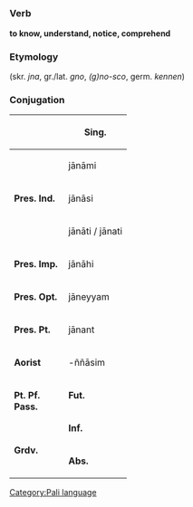 =={{pi}}==
[[Category:Pali language]]

=== Verb ===
'''to know, understand, notice, comprehend'''

=== Etymology ===
(skr. ''jna'', gr./lat. ''gno'', ''(g)no-sco'', germ. ''kennen'')

=== Conjugation ===

{| style="float:left; border:1px solid #AAAAAA; margin-left:0.5em; margin-bottom:0.5em;" rules="all" cellpadding="3" cellspacing="0"
! width="80" bgcolor="#F4F4F4" | 
! bgcolor="#FFFFE0" | Sing.
|-
| bgcolor="#F4F4F4" rowspan="3" | '''Pres. Ind.'''
| j&#257;n&#257;mi
|-
| j&#257;n&#257;si
|-
| j&#257;n&#257;ti / j&#257;nati
|-
| bgcolor="#F4F4F4" | '''Pres. Imp.'''
| j&#257;n&#257;hi
|-
| bgcolor="#F4F4F4" | '''Pres. Opt.'''
| j&#257;neyyam
|-
| bgcolor="#F4F4F4" | '''Pres. Pt.'''
| j&#257;nant
|-
| bgcolor="#F4F4F4" rowspan="2" | '''Aorist'''
| -ññ&#257;sim
|-
| bgcolor="#F4F4F4" rowspan="2" | '''Fut.'''
| j&#257;nissj&#257;mi
|-
| bgcolor="#F4F4F4" rowspan="2" | '''Pt. Pf. Pass.'''
| ñ&#257;ta
|-
| bgcolor="#F4F4F4" rowspan="2" | '''Inf.'''
| ñ&#257;tum
|-
| bgcolor="#F4F4F4" rowspan="2" | '''Grdv.'''
| ñ&#257;tabba
|-
| bgcolor="#F4F4F4" rowspan="2" | '''Abs.'''
| ñatva
|}